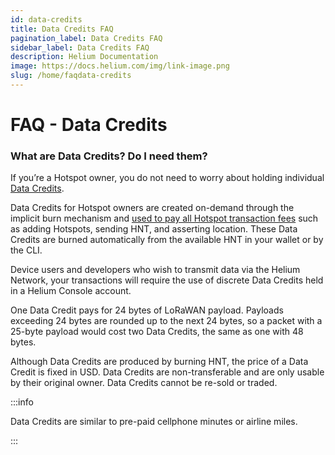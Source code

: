 ```yaml
---
id: data-credits
title: Data Credits FAQ
pagination_label: Data Credits FAQ
sidebar_label: Data Credits FAQ
description: Helium Documentation
image: https://docs.helium.com/img/link-image.png
slug: /home/faqdata-credits
---
```



# FAQ - Data Credits

<LegacyContentBanner />

### What are Data Credits? Do I need them?

If you’re a Hotspot owner, you do not need to worry about holding individual
[Data Credits](/tokens/hnt-token#burn-and-mint-economics).

Data Credits for Hotspot owners are created on-demand through the implicit burn mechanism and
[used to pay all Hotspot transaction fees](/iot/transaction-fees#transaction-fee-schedule) such as
adding Hotspots, sending HNT, and asserting location. These Data Credits are burned automatically
from the available HNT in your wallet or by the CLI.

Device users and developers who wish to transmit data via the Helium Network, your transactions will
require the use of discrete Data Credits held in a Helium Console account.

One Data Credit pays for 24 bytes of LoRaWAN payload. Payloads exceeding 24 bytes are rounded up to
the next 24 bytes, so a packet with a 25-byte payload would cost two Data Credits, the same as one
with 48 bytes.

Although Data Credits are produced by burning HNT, the price of a Data Credit is fixed in USD. Data
Credits are non-transferable and are only usable by their original owner. Data Credits cannot be
re-sold or traded.

:::info

Data Credits are similar to pre-paid cellphone minutes or airline miles.

:::
